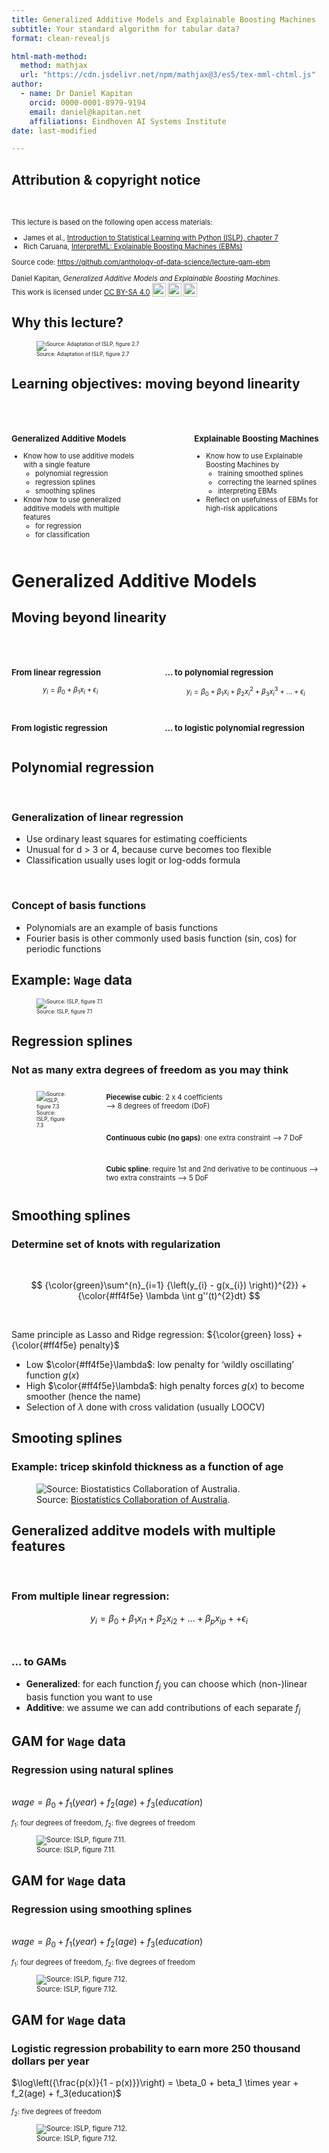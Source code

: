 ```yaml
---
title: Generalized Additive Models and Explainable Boosting Machines
subtitle: Your standard algorithm for tabular data?
format: clean-revealjs

html-math-method:
  method: mathjax
  url: "https://cdn.jsdelivr.net/npm/mathjax@3/es5/tex-mml-chtml.js"
author:
  - name: Dr Daniel Kapitan
    orcid: 0000-0001-8979-9194
    email: daniel@kapitan.net
    affiliations: Eindhoven AI Systems Institute
date: last-modified

---
```


## Attribution & copyright notice

<br>

::: {style="font-size: 80%;"}

This lecture is based on the following open access materials:

- James et al., [Introduction to Statistical Learning with Python (ISLP), chapter 7](https://www.statlearning.com/)
- Rich Caruana, [InterpretML: Explainable Boosting Machines (EBMs)](https://people.orie.cornell.edu/mru8/orie4741/lectures/Tutorial4MadeleineUdellClass_2020Dec08_RichCaruana_IntelligibleMLInterpretML_EBMs_75mins.pdf)


Source code: [https://github.com/anthology-of-data-science/lecture-gam-ebm](https://github.com/anthology-of-data-science/lecture-gam-ebm)
<br>



```{=html}
<p xmlns:cc="http://creativecommons.org/ns#" >Daniel Kapitan, <em>Generalized Additive Models and Explainable Boosting Machines.</em><br>This work is licensed under <a href="https://creativecommons.org/licenses/by-sa/4.0/?ref=chooser-v1" target="_blank" rel="license noopener noreferrer" style="display:inline-block;">CC BY-SA 4.0<img style="height:22px!important;margin-left:3px;vertical-align:text-bottom;" src="https://mirrors.creativecommons.org/presskit/icons/cc.svg?ref=chooser-v1" alt=""><img style="height:22px!important;margin-left:3px;vertical-align:text-bottom;" src="https://mirrors.creativecommons.org/presskit/icons/by.svg?ref=chooser-v1" alt=""><img style="height:22px!important;margin-left:3px;vertical-align:text-bottom;" src="https://mirrors.creativecommons.org/presskit/icons/sa.svg?ref=chooser-v1" alt=""></a></p>
```
:::
## Why this lecture?

::: {style="font-size: 60%;"}
![Source: Adaptation of ISLP, figure 2.7](images/xkcd-interpretability-flexibility.png)
:::

## Learning objectives: moving beyond linearity

<br>

:::: {.columns style="font-size: 80%;"}
::: {.column width="45%"}
### Generalized Additive Models

- Know how to use additive models with a single feature
  - polynomial regression
  - regression splines
  - smoothing splines
- Know how to use generalized additive models with multiple features
  - for regression
  - for classification
  
:::

::: {.column width="10%"}
:::

::: {.column width="45%"}
### Explainable Boosting Machines

- Know how to use Explainable Boosting Machines by
  - training smoothed splines
  - correcting the learned splines
  - interpreting EBMs
- Reflect on usefulness of EBMs for high-risk applications
:::
::::

# Generalized Additive Models
## Moving beyond linearity

<br>

:::: {.columns style="font-size: 80%;"}
::: {.column width="40%"}

### From linear regression

$$
y_{i} = \beta_{0} + \beta_{1} x_{i} + \epsilon_{i}
$$

<br>

### From logistic regression

\begin{align}
p(x)& = \frac{e^{y_{i}}}{1 + e^{y_{i}}}\\
\log \left( {\frac{p(x)}{1 - p(x)}} \right) & = \beta_{0} + \beta_{1} x_{i} + \epsilon_{i}
\end{align}
:::

::: {.column width="5%"}
:::

::: {.column width="55%"}
### ... to polynomial regression

$$
y_{i} = \beta_{0} + \beta_{1} x_{i} + \beta_{2} x_{i}^{2} + \beta_{3} x_{i}^{3} + \ldots +\epsilon_{i}
$$
<br>

### ... to logistic polynomial regression

\begin{align}
p(x)& = \frac{e^{y_{i}}}{1 + e^{y_{i}}}\\
\log\left({\frac{p(x)}{1 - p(x)}}\right)& = \beta_{0} + \beta_{1} x_{i} + \beta_{2} x_{i}^{2} + \beta_{3} x_{i}^{3} + \ldots +\epsilon_{i}
\end{align}
:::
::::


## Polynomial regression
<br>

### Generalization of linear regression
- Use ordinary least squares for estimating coefficients
- Unusual for d > 3 or 4, because curve becomes too flexible
- Classification usually uses logit or log-odds formula

<br>

### Concept of basis functions
- Polynomials are an example of basis functions
- Fourier basis is other commonly used basis function (sin, cos) for periodic functions


## Example: `Wage` data

::: {style="font-size: 60%;"}
![Source: ISLP, figure 7.1](images/islp-7_1.png)
:::

## Regression splines
### Not as many extra degrees of freedom as you may think

:::: {.columns}
::: {.column width="60%" style="font-size: 60%;"}
![Source: ISLP, figure 7.3](images/islp-7_3.png)
:::

::: {.column width="40%" style="font-size: 80%;"}

__Piecewise cubic__: 2 x 4 coefficients <br>
--> 8 degrees of freedom (DoF) 

<br>

__Continuous cubic (no gaps)__: one extra constraint --> 7 DoF

<br>

__Cubic spline__: require 1st and 2nd derivative to be continuous --> two extra constraints --> 5 DoF
:::
::::

## Smoothing splines
### Determine set of knots with regularization

<br>

$$
{\color{green}\sum^{n}_{i=1} {\left(y_{i} - g(x_{i}) \right)}^{2}} + {\color{#ff4f5e} \lambda \int g''(t)^{2}dt}
$$

<br>

Same principle as Lasso and Ridge regression: ${\color{green} loss} + {\color{#ff4f5e} penalty}$ 

- Low $\color{#ff4f5e}\lambda$:  low penalty for 'wildly oscillating' function $g(x)$
- High $\color{#ff4f5e}\lambda$:  high penalty forces $g(x)$ to become smoother (hence the name)
- Selection of $\lambda$ done with cross validation (usually LOOCV)

## Smooting splines
### Example: tricep skinfold thickness as a function of age

![Source: [Biostatistics Collaboration of Australia](https://bookdown.org/tpinto_home/Beyond-Linearity/smoothing-splines.html).](./images/ssplines.gif)

## Generalized additve models with multiple features
<br>

### From multiple linear regression:

$$
y_{i} = \beta_{0} + \beta_{1} x_{i1} + \beta_{2} x_{i2} + \ldots + \beta_{p} x_{ip} ++ \epsilon_{i}
$$
<br>

### ... to GAMs

\begin{align}
y_{i} &= \beta_{0} + f_{1}(x_{i1}) + f_{2}(x_{i2}) + \ldots + f_{p}(x_{ip}) + \epsilon_{i} \\
y_{i} &= \beta_{0} + \sum^{p}_{j=1} f(x_{ij}) + \epsilon_{i}
\end{align}

- __Generalized__: for each function $f_j$ you can choose which (non-)linear basis function you want to use
- __Additive__: we assume we can add contributions of each separate $f_j$

## GAM for `Wage` data
### Regression using natural splines
<br>
$wage = \beta_0 + f_1(year) + f_2(age) + f_3(education)$

:::{style="font-size: 80%;"}
$f_1$: four degrees of freedom, $f_2$: five degrees of freedom

![Source: ISLP, figure 7.11.](./images/islp-7_11.png)
:::

## GAM for `Wage` data
### Regression using smoothing splines
<br>
$wage = \beta_0 + f_1(year) + f_2(age) + f_3(education)$

:::{style="font-size: 80%;"}
$f_1$: four degrees of freedom, $f_2$: five degrees of freedom

![Source: ISLP, figure 7.12.](./images/islp-7_12.png)
:::


## GAM for `Wage` data
### Logistic regression probability to earn more 250 thousand dollars per year

$\log\left({\frac{p(x)}{1 - p(x)}}\right) = \beta_0 + beta_1 \times year + f_2(age) + f_3(education)$

:::{style="font-size: 80%;"}
$f_2$: five degrees of freedom

![Source: ISLP, figure 7.12.](./images/islp-7_13.png)
:::